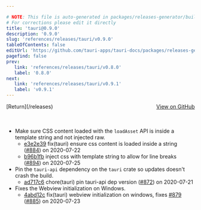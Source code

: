 ```yaml
---

# NOTE: This file is auto-generated in packages/releases-generator/build.ts
# For corrections please edit it directly
title: 'tauri@0.9.0'
description: '0.9.0'
slug: 'references/releases/tauri/v0.9.0'
tableOfContents: false
editUrl: 'https://github.com/tauri-apps/tauri-docs/packages/releases-generator/build.ts'
pagefind: false
prev:
   link: 'references/releases/tauri/v0.8.0'
   label: '0.8.0'
next:
   link: 'references/releases/tauri/v0.9.1'
   label: 'v0.9.1'
---
```


			

<ReleaseSidebar slug="references/releases/tauri"  packageName="tauri" />

<div style="margin-bottom:3rem; display: flex; justify-content: space-between; align-items: center"><span>[Return](/releases)</span><span><a href="https://github.com/tauri-apps/tauri/releases/tag/tauri-v0.9.0">View on GitHub</a></span></div>

- Make sure CSS content loaded with the `loadAsset` API is inside a template string and not injected raw.
  - [e3e2e39](https://www.github.com/tauri-apps/tauri/commit/e3e2e3920833627400ee7a5b000dc6e51d8d332b) fix(tauri) ensure css content is loaded inside a string ([#884](https://www.github.com/tauri-apps/tauri/pull/884)) on 2020-07-22
  - [b96b1fb](https://www.github.com/tauri-apps/tauri/commit/b96b1fb6b8a4f565fb946847bb9a29d9d939e2cb) inject css with template string to allow for line breaks ([#894](https://www.github.com/tauri-apps/tauri/pull/894)) on 2020-07-25
- Pin the `tauri-api` dependency on the `tauri` crate so updates doesn&#39;t crash the build.
  - [ad717c6](https://www.github.com/tauri-apps/tauri/commit/ad717c6f33b4d6e20fbb13cbe30e06946dbb74f6) chore(tauri) pin tauri-api dep version ([#872](https://www.github.com/tauri-apps/tauri/pull/872)) on 2020-07-21
- Fixes the Webview initialization on Windows.
  - [4abd12c](https://www.github.com/tauri-apps/tauri/commit/4abd12c2a42b5ace8527114ab64da38f4486754f) fix(tauri) webview initialization on windows, fixes [#879](https://www.github.com/tauri-apps/tauri/pull/879) ([#885](https://www.github.com/tauri-apps/tauri/pull/885)) on 2020-07-23

